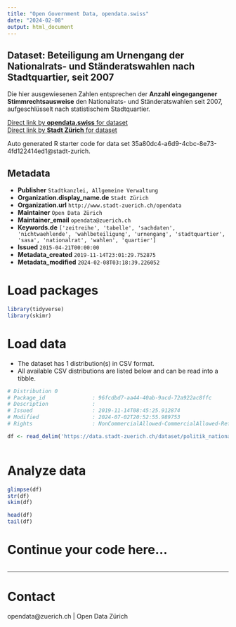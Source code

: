 ```yaml
---
title: "Open Government Data, opendata.swiss"
date: "2024-02-08"
output: html_document
---
```


## Dataset: Beteiligung am Urnengang der Nationalrats- und Ständeratswahlen nach Stadtquartier, seit 2007


Die hier ausgewiesenen Zahlen entsprechen der **Anzahl eingegangener Stimmrechtsausweise** den Nationalrats- und Ständeratswahlen seit 2007, aufgeschlüsselt nach statistischem Stadtquartier.


[Direct link by **opendata.swiss** for dataset](https://opendata.swiss/de/dataset/beteiligung-am-urnengang-der-nationalrats-und-standeratswahlen-nach-stadtquartier-seit-2007)<br>
[Direct link by **Stadt Zürich** for dataset](https://data.stadt-zuerich.ch/dataset/politik_nationalratswahlen_btg_urnengang_quartier_od7037)

Auto generated R starter code for data set 35a80dc4-a6d9-4cbc-8e73-4fd122414ed1@stadt-zurich.

## Metadata

- **Publisher** `Stadtkanzlei, Allgemeine Verwaltung`
- **Organization.display_name.de** `Stadt Zürich`
- **Organization.url** `http://www.stadt-zuerich.ch/opendata`
- **Maintainer** `Open Data Zürich`
- **Maintainer_email** `opendata@zuerich.ch`
- **Keywords.de** `['zeitreihe', 'tabelle', 'sachdaten', 'nichtwaehlende', 'wahlbeteiligung', 'urnengang', 'stadtquartier', 'sasa', 'nationalrat', 'wahlen', 'quartier']`
- **Issued** `2015-04-21T00:00:00`
- **Metadata_created** `2019-11-14T23:01:29.752875`
- **Metadata_modified** `2024-02-08T03:18:39.226052`


# Load packages

```r

library(tidyverse)
library(skimr)

```

# Load data

-   The dataset has 1 distribution(s) in CSV format.
-   All available CSV distributions are listed below and can be read into a tibble.

```r

# Distribution 0
# Package_id               : 96fcdbd7-aa44-40ab-9acd-72a922ac8ffc
# Description              : 
# Issued                   : 2019-11-14T08:45:25.912874
# Modified                 : 2024-07-02T20:52:55.989753
# Rights                   : NonCommercialAllowed-CommercialAllowed-ReferenceNotRequired

df <- read_delim('https://data.stadt-zuerich.ch/dataset/politik_nationalratswahlen_btg_urnengang_quartier_od7037/download/POL703OD7037.csv')



```

# Analyze data

```r

glimpse(df)
str(df)
skim(df)

head(df)
tail(df)

```

# Continue your code here...

```r

```

------------------------------------------------------------------------

# Contact

opendata@zuerich.ch | Open Data Zürich
